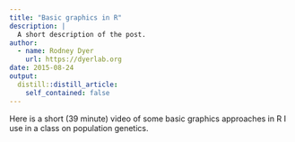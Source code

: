 ```yaml
---
title: "Basic graphics in R"
description: |
  A short description of the post.
author:
  - name: Rodney Dyer
    url: https://dyerlab.org
date: 2015-08-24
output:
  distill::distill_article:
    self_contained: false
---
```





Here is a short (39 minute) video of some basic graphics approaches in R I use in a class on population genetics.
 
 
 
